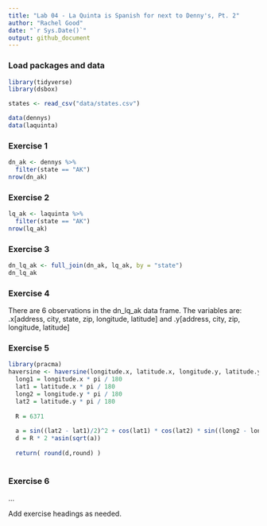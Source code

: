 ```yaml
---
title: "Lab 04 - La Quinta is Spanish for next to Denny's, Pt. 2"
author: "Rachel Good"
date: "`r Sys.Date()`"
output: github_document
---
```


### Load packages and data

```r
library(tidyverse) 
library(dsbox) 
```

```r
states <- read_csv("data/states.csv")
```

```r
data(dennys)
data(laquinta)
```

### Exercise 1

```r
dn_ak <- dennys %>% 
  filter(state == "AK")
nrow(dn_ak)
```
### Exercise 2

```r
lq_ak <- laquinta %>% 
  filter(state == "AK")
nrow(lq_ak)
```
### Exercise 3

```r
dn_lq_ak <- full_join(dn_ak, lq_ak, by = "state")
dn_lq_ak
```

### Exercise 4
There are 6 observations in the dn_lq_ak data frame. The variables are: .x[address, city, state, zip, longitude, latitude] and .y[address, city, zip, longitude, latitude]


### Exercise 5

```r
library(pracma)
haversine <- haversine(longitude.x, latitude.x, longitude.y, latitude.y, round = 3 )
  long1 = longitude.x * pi / 180
  lat1 = latitude.x * pi / 180
  long2 = longitude.y * pi / 180
  lat2 = latitude.y * pi / 180
  
  R = 6371
  
  a = sin((lat2 - lat1)/2)^2 + cos(lat1) * cos(lat2) * sin((long2 - long1)/2)^2
  d = R * 2 *asin(sqrt(a))
  
  return( round(d,round) )
 
```

### Exercise 6

...

Add exercise headings as needed.
